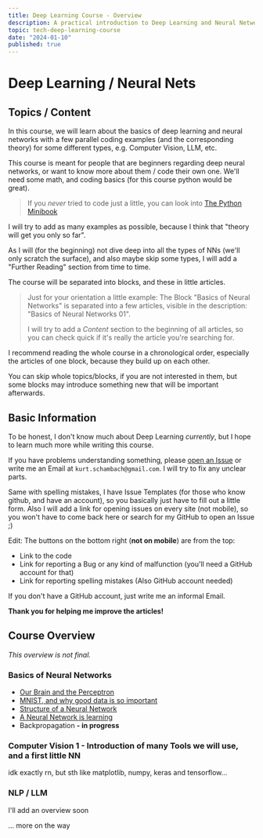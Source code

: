 ```yaml
---
title: Deep Learning Course - Overview
description: A practical introduction to Deep Learning and Neural Networks
topic: tech-deep-learning-course
date: "2024-01-10"
published: true
---
```


# Deep Learning / Neural Nets

## Topics / Content

In this course, we will learn about the basics of deep learning and neural networks with a few parallel coding examples (and the corresponding theory) for some different types, e.g. Computer Vision, LLM, etc.

This course is meant for people that are beginners regarding deep neural networks, 
or want to know more about them / code their own one.
We'll need some math,
and coding basics (for this course python would be great).

> If you *never* tried to code just a little, you can look into [The Python Minibook](https://uhasker.github.io/the-python-minibook/)

I will try to add as many examples as possible, because I think that "theory will get you only so far".

As I will (for the beginning) not dive deep into all the types of NNs (we'll only scratch the surface), and also maybe skip some types,
I will add a "Further Reading" section from time to time.

The course will be separated into blocks, and these in little articles.

> Just for your orientation a little example: 
> The Block "Basics of Neural Networks" is separated into a few articles, 
> visible in the description: "Basics of Neural Networks 01".
>
> I will try to add a *Content* section to the beginning of all articles, 
> so you can check quick if it's really the article you're searching for.

I recommend reading the whole course in a chronological order, 
especially the articles of one block, because they build up on each other.

You can skip whole topics/blocks, if you are not interested in them, 
but some blocks may introduce something new that will be important afterwards.


## Basic Information

To be honest, I don't know much about Deep Learning *currently*, 
but I hope to learn much more while writing this course.

If you have problems understanding something, please
[open an Issue](https://github.com/kurtschambach/portfolio/issues/) 
or write me an Email at `kurt.schambach@gmail.com`.
I will try to fix any unclear parts.

Same with spelling mistakes, I have Issue Templates (for those who know github, and have an account), 
so you basically just have to fill out a little form.
Also I will add a link for opening issues on every site (not mobile), 
so you won't have to come back here or search for my GitHub to open an Issue ;)

Edit: The buttons on the bottom right (**not on mobile**) are from the top:
- Link to the code
- Link for reporting a Bug or any kind of malfunction (you'll need a GitHub account for that)
- Link for reporting spelling mistakes (Also GitHub account needed)

If you don't have a GitHub account, just write me an informal Email.

**Thank you for helping me improve the articles!**


## Course Overview

*This overview is not final.*

### Basics of Neural Networks

- [Our Brain and the Perceptron](/blog/neural-network-basics)
- [MNIST, and why good data is so important](/blog/mnist-basics)
- [Structure of a Neural Network](/blog/neural-network-structure)
- [A Neural Network is learning](/blog/neural-network-learning)
- Backpropagation **- in progress**


### Computer Vision 1 - Introduction of many Tools we will use, and a first little NN

idk exactly rn, but sth like matplotlib, numpy, keras and tensorflow...

### NLP / LLM

I'll add an overview soon


... more on the way

